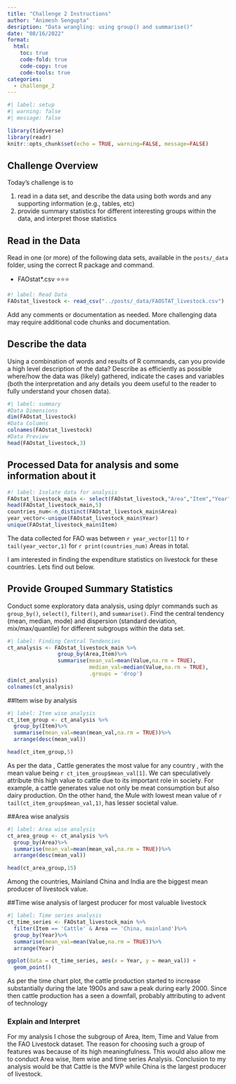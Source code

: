 ```yaml
---
title: "Challenge 2 Instructions"
author: "Animesh Sengupta"
desription: "Data wrangling: using group() and summarise()"
date: "08/16/2022"
format:
  html:
    toc: true
    code-fold: true
    code-copy: true
    code-tools: true
categories:
  - challenge_2
---
```


```r
#| label: setup
#| warning: false
#| message: false

library(tidyverse)
library(readr)
knitr::opts_chunk$set(echo = TRUE, warning=FALSE, message=FALSE)
```

## Challenge Overview

Today's challenge is to

1)  read in a data set, and describe the data using both words and any supporting information (e.g., tables, etc)
2)  provide summary statistics for different interesting groups within the data, and interpret those statistics

## Read in the Data

Read in one (or more) of the following data sets, available in the `posts/_data` folder, using the correct R package and command.


-   FAOstat\*.csv ⭐⭐⭐

```r
#! label: Read Data
FAOstat_livestock <- read_csv("../posts/_data/FAOSTAT_livestock.csv")
```

Add any comments or documentation as needed. More challenging data may require additional code chunks and documentation.

## Describe the data

Using a combination of words and results of R commands, can you provide a high level description of the data? Describe as efficiently as possible where/how the data was (likely) gathered, indicate the cases and variables (both the interpretation and any details you deem useful to the reader to fully understand your chosen data).

```r
#| label: summary
#Data Dimensions
dim(FAOstat_livestock)
#Data Columns
colnames(FAOstat_livestock)
#Data Preview
head(FAOstat_livestock,3)
```
## Processed Data for analysis and some information about it
```r
#! label: Isolate data for analysis
FAOstat_livestock_main <- select(FAOstat_livestock,"Area","Item","Year","Unit","Value")
head(FAOstat_livestock_main,5)
countries_num<-n_distinct(FAOstat_livestock_main$Area)
year_vector<-unique(FAOstat_livestock_main$Year)
unique(FAOstat_livestock_main$Item)
```
The data collected for FAO was between `r year_vector[1]` to `r tail(year_vector,1)` for `r print(countries_num)` Areas in total. 

I am interested in finding the expenditure statistics on livestock for these countries. Lets find out below. 

## Provide Grouped Summary Statistics
Conduct some exploratory data analysis, using dplyr commands such as `group_by()`, `select()`, `filter()`, and `summarise()`. Find the central tendency (mean, median, mode) and dispersion (standard deviation, mix/max/quantile) for different subgroups within the data set.

```r
#| label: Finding Central Tendencies
ct_analysis <- FAOstat_livestock_main %>%
                group_by(Area,Item)%>%
                summarise(mean_val=mean(Value,na.rm = TRUE),
                          median_val=median(Value,na.rm = TRUE),
                          .groups = 'drop')
dim(ct_analysis)
colnames(ct_analysis)
```

##Item wise by analysis
```r
#| label: Item wise analysis
ct_item_group <- ct_analysis %>%
  group_by(Item)%>%
  summarise(mean_val=mean(mean_val,na.rm = TRUE))%>%
  arrange(desc(mean_val))

head(ct_item_group,5)
```
As per the data , Cattle generates the most value for any country , with the mean value being `r ct_item_group$mean_val[1]`. We can speculatively attribute this high value to cattle due to its important role in society. For example, a cattle generates value not only be meat consumption but also dairy production. On the other hand, the Mule with lowest mean value of `r tail(ct_item_group$mean_val,1)`, has lesser societal value.

##Area wise analysis
```r
#| label: Area wise analysis
ct_area_group <- ct_analysis %>%
  group_by(Area)%>%
  summarise(mean_val=mean(mean_val,na.rm = TRUE))%>%
  arrange(desc(mean_val))

head(ct_area_group,15)
```
Among the countries, Mainland China and India are the biggest mean producer of livestock value. 

##Time wise analysis of largest producer for most valuable livestock
```r
#| label: Time series analysis
ct_time_series <- FAOstat_livestock_main %>%
  filter(Item == 'Cattle' & Area == 'China, mainland')%>%
  group_by(Year)%>%
  summarise(mean_val=mean(Value,na.rm = TRUE))%>%
  arrange(Year)

ggplot(data = ct_time_series, aes(x = Year, y = mean_val)) +
  geom_point()
```
As per the time chart plot, the cattle production started to increase substantially during the late 1900s and saw a peak during early 2000. Since then cattle production has a seen a downfall, probably attributing to advent of technology

### Explain and Interpret

For my analysis I chose the subgroup of Area, Item, Time and Value from the FAO Livestock dataset. The reason for choosing such a group of features was because of its high meaningfulness. This would also allow me to conduct Area wise, Item wise and time series Analysis. Conclusion to my analysis would be that Cattle is the MVP while China is the largest producer of livestock.
